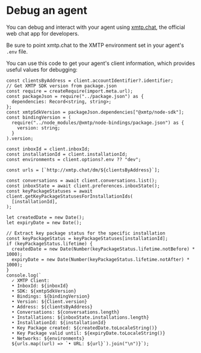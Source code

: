 # Debug an agent

You can debug and interact with your agent using [xmtp.chat](https://xmtp.chat), the official web chat app for developers.

Be sure to point xmtp.chat to the XMTP environment set in your agent's `.env` file.

You can use this code to get your agent's client information, which provides useful values for debugging:

```tsx [Node]
const clientsByAddress = client.accountIdentifier?.identifier;
// Get XMTP SDK version from package.json
const require = createRequire(import.meta.url);
const packageJson = require("../package.json") as {
  dependencies: Record<string, string>;
};
const xmtpSdkVersion = packageJson.dependencies["@xmtp/node-sdk"];
const bindingVersion = (
  require("../node_modules/@xmtp/node-bindings/package.json") as {
    version: string;
  }
).version;

const inboxId = client.inboxId;
const installationId = client.installationId;
const environments = client.options?.env ?? "dev";

const urls = [`http://xmtp.chat/dm/${clientsByAddress}`];

const conversations = await client.conversations.list();
const inboxState = await client.preferences.inboxState();
const keyPackageStatuses = await client.getKeyPackageStatusesForInstallationIds(
  [installationId],
);

let createdDate = new Date();
let expiryDate = new Date();

// Extract key package status for the specific installation
const keyPackageStatus = keyPackageStatuses[installationId];
if (keyPackageStatus.lifetime) {
  createdDate = new Date(Number(keyPackageStatus.lifetime.notBefore) * 1000);
  expiryDate = new Date(Number(keyPackageStatus.lifetime.notAfter) * 1000);
}
console.log(`
  ✓ XMTP Client:
  • InboxId: ${inboxId}
  • SDK: ${xmtpSdkVersion}
  • Bindings: ${bindingVersion}
  • Version: ${Client.version}
  • Address: ${clientsByAddress}
  • Conversations: ${conversations.length}
  • Installations: ${inboxState.installations.length}
  • InstallationId: ${installationId}
  • Key Package created: ${createdDate.toLocaleString()}
  • Key Package valid until: ${expiryDate.toLocaleString()}
  • Networks: ${environments}
  ${urls.map((url) => `• URL: ${url}`).join("\n")}`);
```
